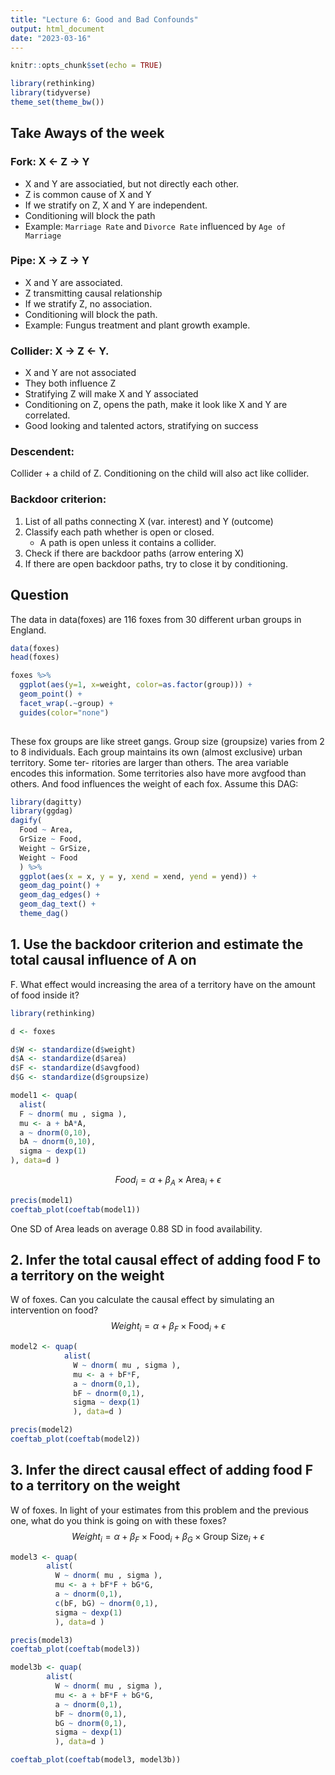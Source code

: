 ```yaml
---
title: "Lecture 6: Good and Bad Confounds"
output: html_document
date: "2023-03-16"
---
```


```r
knitr::opts_chunk$set(echo = TRUE)
```

```r
library(rethinking)
library(tidyverse)
theme_set(theme_bw())
```

## Take Aways of the week
### Fork: X ← Z → Y
- X and Y are associatied, but not directly each other.
- Z is common cause of X and Y 
- If we stratify on Z, X and Y are independent.
- Conditioning will block the path
- Example: `Marriage Rate` and `Divorce Rate` influenced by `Age of Marriage` 

### Pipe: X → Z → Y
- X and Y are associated. 
- Z transmitting causal relationship
- If we stratify Z, no association.
- Conditioning will block the path.
- Example: Fungus treatment and plant growth example. 
   
### Collider: X → Z ← Y. 
- X and Y are not associated
- They both influence Z
- Stratifying Z will make X and Y associated
- Conditioning on Z, opens the path, make it look like X and Y are correlated.
- Good looking and talented actors, stratifying on success  
  
### Descendent: 
Collider + a child of Z. Conditioning on the child will also act like collider.

### Backdoor criterion: 
1. List of all paths connecting X (var. interest) and Y (outcome)
2. Classify each path whether is open or closed. 
   - A path is open unless it contains a collider.
3. Check if there are backdoor paths (arrow entering X) 
4. If there are open backdoor paths, try to close it by conditioning.
  
## Question
The data in data(foxes) are 116 foxes from 30 different urban groups in England. 
```r
data(foxes)
head(foxes)

foxes %>% 
  ggplot(aes(y=1, x=weight, color=as.factor(group))) + 
  geom_point() +
  facet_wrap(.~group) +
  guides(color="none")
  
```

These fox groups
are like street gangs. Group size (groupsize) varies from 2 to 8 individuals.
Each group maintains its own (almost exclusive) urban territory. Some ter-
ritories are larger than others. The area variable encodes this information.
Some territories also have more avgfood than others. And food influences
the weight of each fox. Assume this DAG:

```r
library(dagitty)
library(ggdag)
dagify(
  Food ~ Area,
  GrSize ~ Food,
  Weight ~ GrSize,
  Weight ~ Food
  ) %>%
  ggplot(aes(x = x, y = y, xend = xend, yend = yend)) +
  geom_dag_point() + 
  geom_dag_edges() +
  geom_dag_text() +
  theme_dag()
```

## 1. Use the backdoor criterion and estimate the total causal influence of A on
F. What effect would increasing the area of a territory have on the amount
of food inside it?

```r
library(rethinking)

d <- foxes

d$W <- standardize(d$weight)
d$A <- standardize(d$area)
d$F <- standardize(d$avgfood)
d$G <- standardize(d$groupsize)

model1 <- quap(
  alist(
  F ~ dnorm( mu , sigma ),
  mu <- a + bA*A,
  a ~ dnorm(0,10),
  bA ~ dnorm(0,10),
  sigma ~ dexp(1)
), data=d )

```
$$ Food_i = \alpha + \beta_A \times \text{Area}_i + \epsilon $$
```r
precis(model1)
coeftab_plot(coeftab(model1))
```

One SD of Area leads on average 0.88 SD in food availability.

## 2. Infer the total causal effect of adding food F to a territory on the weight
W of foxes. Can you calculate the causal effect by simulating an intervention
on food?
$$ Weight_i = \alpha + \beta_F \times \text{Food}_i + \epsilon $$

```r
model2 <- quap(
            alist(
              W ~ dnorm( mu , sigma ),
              mu <- a + bF*F,
              a ~ dnorm(0,1),
              bF ~ dnorm(0,1),
              sigma ~ dexp(1)
              ), data=d )

precis(model2)
coeftab_plot(coeftab(model2))
```

## 3. Infer the direct causal effect of adding food F to a territory on the weight
W of foxes. In light of your estimates from this problem and the previous
one, what do you think is going on with these foxes?
$$ Weight_i = \alpha + \beta_F \times \text{Food}_i + \beta_G \times \text{Group Size}_i + \epsilon $$
```r
model3 <- quap(
        alist(
          W ~ dnorm( mu , sigma ),
          mu <- a + bF*F + bG*G,
          a ~ dnorm(0,1),
          c(bF, bG) ~ dnorm(0,1),
          sigma ~ dexp(1)
          ), data=d )

precis(model3)
coeftab_plot(coeftab(model3))
```     

```r
model3b <- quap(
        alist(
          W ~ dnorm( mu , sigma ),
          mu <- a + bF*F + bG*G,
          a ~ dnorm(0,1),
          bF ~ dnorm(0,1),
          bG ~ dnorm(0,1),
          sigma ~ dexp(1)
          ), data=d )

coeftab_plot(coeftab(model3, model3b))
```

